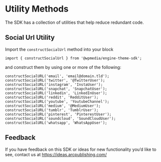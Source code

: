 
<Meta title="Utilities" />

# Utility Methods 

The SDK has a collection of utilities that help reduce redundant code.

## Social Url Utility

Import the `constructSocialUrl` method into your block

`import { constructSocialUrl } from '@wpmedia/engine-theme-sdk';`

and construct them by using one or more of the following:

```
constructSocialURL('email', 'email@domain.tld');
constructSocialURL('twitter', '@TwitterUser');
constructSocialURL('instagram', 'InstaUser');
constructSocialURL('snapchat', 'SnapchatUser');
constructSocialURL('linkedin', 'LinkedInUser');
constructSocialURL('reddit', 'RedditUser');
constructSocialURL('youtube', 'YoutubeChannel');
constructSocialURL('medium', '@MediumUser');
constructSocialURL('tumblr', 'TumblrUser');
constructSocialURL('pinterest', 'PinterestUser');
constructSocialURL('soundcloud', 'SoundCloudUser');
constructSocialURL('whatsapp', 'WhatsAppUser');
```

## Feedback

If you have feedback on this SDK or ideas for new functionality you’d like to see, contact us at https://ideas.arcpublishing.com/
